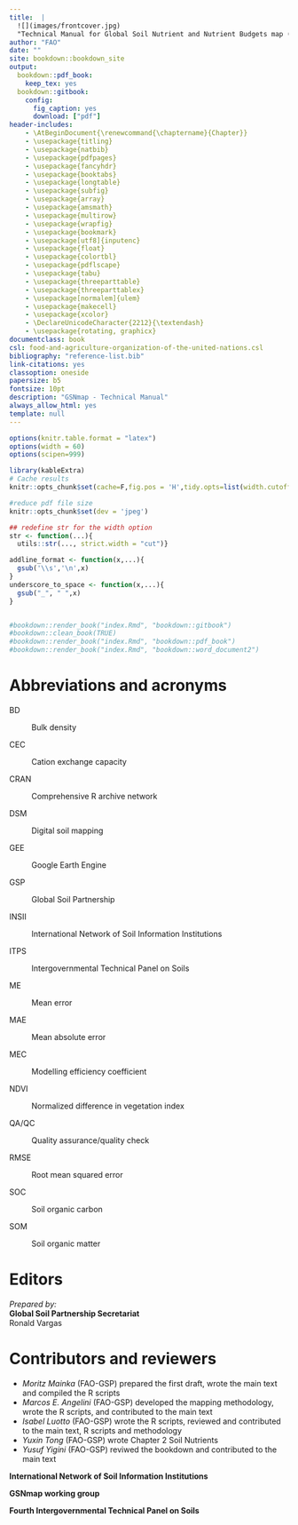 ```yaml
--- 
title:  |
  ![](images/frontcover.jpg)  
  "Technical Manual for Global Soil Nutrient and Nutrient Budgets map (GSNmap)"
author: "FAO"
date: ""
site: bookdown::bookdown_site
output: 
  bookdown::pdf_book:
    keep_tex: yes
  bookdown::gitbook:
    config:
      fig_caption: yes
      download: ["pdf"]
header-includes:
    - \AtBeginDocument{\renewcommand{\chaptername}{Chapter}}
    - \usepackage{titling}
    - \usepackage{natbib}
    - \usepackage{pdfpages}
    - \usepackage{fancyhdr}
    - \usepackage{booktabs}
    - \usepackage{longtable}
    - \usepackage{subfig}
    - \usepackage{array}
    - \usepackage{amsmath}
    - \usepackage{multirow}
    - \usepackage{wrapfig}
    - \usepackage{bookmark}
    - \usepackage[utf8]{inputenc}
    - \usepackage{float}
    - \usepackage{colortbl}
    - \usepackage{pdflscape}
    - \usepackage{tabu}
    - \usepackage{threeparttable}
    - \usepackage{threeparttablex}
    - \usepackage[normalem]{ulem}
    - \usepackage{makecell}
    - \usepackage{xcolor}
    - \DeclareUnicodeCharacter{2212}{\textendash}
    - \usepackage{rotating, graphicx}
documentclass: book
csl: food-and-agriculture-organization-of-the-united-nations.csl
bibliography: "reference-list.bib"
link-citations: yes
classoption: oneside
papersize: b5
fontsize: 10pt
description: "GSNmap - Technical Manual"
always_allow_html: yes
template: null
---
```



```r
options(knitr.table.format = "latex")
options(width = 60)
options(scipen=999)

library(kableExtra)
# Cache results
knitr::opts_chunk$set(cache=F,fig.pos = 'H',tidy.opts=list(width.cutoff=40),tidy=FALSE, size="tiny", fig.cap = T)

#reduce pdf file size
knitr::opts_chunk$set(dev = 'jpeg')

## redefine str for the width option
str <- function(...){
  utils::str(..., strict.width = "cut")}

addline_format <- function(x,...){
  gsub('\\s','\n',x)
}
underscore_to_space <- function(x,...){
  gsub("_", " ",x)
}


#bookdown::render_book("index.Rmd", "bookdown::gitbook")
#bookdown::clean_book(TRUE)
#bookdown::render_book("index.Rmd", "bookdown::pdf_book")
#bookdown::render_book("index.Rmd", "bookdown::word_document2")
```


\frontmatter
\addtocontents{toc}{\protect\hypersetup{hidelinks}}   
\addtocontents{lof}{\protect\hypersetup{hidelinks}}
\addtocontents{lot}{\protect\hypersetup{hidelinks}}
\tableofcontents
\listoffigures
\listoftables
\nopagebreak[4]

# Abbreviations and acronyms {-}
BD

:   Bulk density

CEC

:   Cation exchange capacity

CRAN

:   Comprehensive R archive network

DSM

:   Digital soil mapping 

GEE

:   Google Earth Engine

GSP

:   Global Soil Partnership

INSII

:   International Network of Soil Information Institutions

ITPS

:   Intergovernmental Technical Panel on Soils

ME

:   Mean error

MAE

:   Mean absolute error

MEC

:   Modelling efficiency coefficient

NDVI

:   Normalized difference in vegetation index

QA/QC

:   Quality assurance/quality check

RMSE

:   Root mean squared error

SOC

:   Soil organic carbon

SOM

:   Soil organic matter

# Editors {-}

*Prepared by:*\
**Global Soil Partnership Secretariat**\
Ronald Vargas\

# Contributors and reviewers {-}

- *Moritz Mainka* (FAO-GSP) prepared the first draft, wrote the main text and compiled the R scripts\
- *Marcos E. Angelini* (FAO-GSP) developed the mapping methodology, wrote the R scripts, and contributed to the main text\
- *Isabel Luotto* (FAO-GSP) wrote the R scripts, reviewed and contributed to the main text, R scripts and methodology\
- *Yuxin Tong* (FAO-GSP) wrote Chapter 2 Soil Nutrients\
- *Yusuf Yigini* (FAO-GSP) reviwed the bookdown and contributed to the main text\


**International Network of Soil Information Institutions**\

**GSNmap working group**

**Fourth Intergovernmental Technical Panel on Soils**\
<!-- Mr Guillermo A. Studdert (Argentina); Mr Braj Singh (Australia); Mr Igue Attanda Mouinou (Benin); Ms Lúcia Helena Cunha dos Anjos (Brazil); Mr Georges Martial Ndzana (Cameroon); *Vicechair* Mr David Lobb (Canada); Mr Jin Ke (China); Mr Mohamed Abdel Wareth Mahmoud (Egypt); Mr Sheleme Beyene Jiru (Ethiopia); Mr Ravendra Naidu (Fiji); Ms Taina Pennanen (Finland); Ms Claire Chenu (France); Mr Ranjan Bhattacharyya (India); Mr Saeed Saadat (Iran); Ms Adele Muscolo (Italy); Ms Jeyanny Vijayanathan (Malaysia); Mr Jorge Dionisio Etchevers Barra (Mexico); Mr Matshwene Edwin Moshia (South Africa); *Chair* Ms Rosa Maria Poch (Spain); Mr Harsha Kumara Kadupitiya (Sri Lanka); Mr Ghiath Ahmad Alloush (Syria);Ms Nyambilila Abdallah Amuri (Tanzania); Ms Nopmanee Suvannang (Thailand); Mr Gaius Eudoxie (Trinidad and Tobago); Mr Pete Smith (United Kingdom); Mr Michael Castellano (United States of America); Ms Deyanira Lobo (Venezuela)\ -->